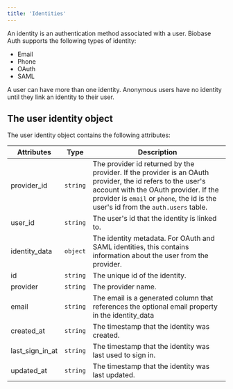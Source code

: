 ```yaml
---
title: 'Identities'
---
```


An identity is an authentication method associated with a user. Biobase Auth supports the following types of identity:

- Email
- Phone
- OAuth
- SAML

A user can have more than one identity. Anonymous users have no identity until they link an identity to their user.

## The user identity object

The user identity object contains the following attributes:

| Attributes      | Type     | Description                                                                                                                                                                                                                              |
| --------------- | -------- | ---------------------------------------------------------------------------------------------------------------------------------------------------------------------------------------------------------------------------------------- |
| provider_id     | `string` | The provider id returned by the provider. If the provider is an OAuth provider, the id refers to the user's account with the OAuth provider. If the provider is `email` or `phone`, the id is the user's id from the `auth.users` table. |
| user_id         | `string` | The user's id that the identity is linked to.                                                                                                                                                                                            |
| identity_data   | `object` | The identity metadata. For OAuth and SAML identities, this contains information about the user from the provider.                                                                                                                        |
| id              | `string` | The unique id of the identity.                                                                                                                                                                                                           |
| provider        | `string` | The provider name.                                                                                                                                                                                                                       |
| email           | `string` | The email is a generated column that references the optional email property in the identity_data                                                                                                                                         |
| created_at      | `string` | The timestamp that the identity was created.                                                                                                                                                                                             |
| last_sign_in_at | `string` | The timestamp that the identity was last used to sign in.                                                                                                                                                                                |
| updated_at      | `string` | The timestamp that the identity was last updated.                                                                                                                                                                                        |
